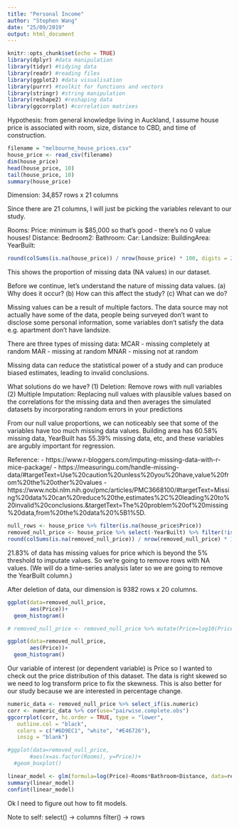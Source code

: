 ```yaml
---
title: "Personal Income"
author: "Stephen Wang"
date: "25/09/2019"
output: html_document
---
```


```r
knitr::opts_chunk$set(echo = TRUE)
library(dplyr) #data manipulation
library(tidyr) #tidying data 
library(readr) #reading files 
library(ggplot2) #data visualisation
library(purrr) #toolkit for functions and vectors
library(stringr) #string manipulation
library(reshape2) #reshaping data
library(ggcorrplot) #correlation matrixes
```

Hypothesis: from general knowledge living in Auckland, I assume house price is associated with room, size, distance to CBD, and time of construction. 


```r
filename = "melbourne_house_prices.csv"
house_price <- read_csv(filename)
dim(house_price)
head(house_price, 10)
tail(house_price, 10)
summary(house_price)
```

Dimension: 34,857 rows x 21 columns 

Since there are 21 columns, I will just be picking the variables relevant to our study. 

Rooms:
Price: minimum is $85,000 so that's good - there's no 0 value houses! 
Distance:
Bedroom2:
Bathroom:
Car:
Landsize:
BuildingArea:
YearBuilt:


```r
round(colSums(is.na(house_price)) / nrow(house_price) * 100, digits = 2)
```

This shows the proportion of missing data (NA values) in our dataset. 

Before we continue, let's understand the nature of missing data values. 
(a) Why does it occur?
(b) How can this affect the study?
(c) What can we do?

Missing values can be a result of multiple factors. The data source may not actually have some of the data, people being surveyed don't want to disclose some personal information, some variables don't satisfy the data e.g. apartment don't have landsize. 

There are three types of missing data:
MCAR - missing completely at random
MAR - missing at random
MNAR - missing not at random

Missing data can reduce the statistical power of a study and can produce biased estimates, leading to invalid conclusions. 

What solutions do we have?
(1) Deletion: Remove rows with null variables
(2) Multiple Imputation: Replacing null values with plausible values based on the correlations for the missing data and then averages the simulated datasets by incorporating random errors in your predictions

From our null value proportions, we can noticeably see that some of the variables have too much missing data values. Building area has 60.58% missing data, YearBuilt has 55.39% missing data, etc, and these variables are argubly important for regression. 

Reference: 
- https://www.r-bloggers.com/imputing-missing-data-with-r-mice-package/
- https://measuringu.com/handle-missing-data/#targetText=Use%20caution%20unless%20you%20have,value%20from%20the%20other%20values
- https://www.ncbi.nlm.nih.gov/pmc/articles/PMC3668100/#targetText=Missing%20data%20can%20reduce%20the,estimates%2C%20leading%20to%20invalid%20conclusions.&targetText=The%20problem%20of%20missing%20data,from%20the%20data%20%5B1%5D.



```r
null_rows <- house_price %>% filter(is.na(house_price$Price))
removed_null_price <- house_price %>% select(-YearBuilt) %>% filter(!is.na(house_price$Price), !is.na(house_price$Landsize), !is.na(house_price$BuildingArea))  
round(colSums(is.na(removed_null_price)) / nrow(removed_null_price) * 100, digits = 2)
```

21.83% of data has missing values for price which is beyond the 5% threshold to imputate values. So we're going to remove rows with NA values. (We will do a time-series analysis later so we are going to remove the YearBuilt column.)

After deletion of data, our dimension is 9382 rows x 20 columns. 

```r
ggplot(data=removed_null_price,
       aes(Price))+
  geom_histogram()

# removed_null_price <- removed_null_price %>% mutate(Price=log10(Price))

ggplot(data=removed_null_price,
       aes(Price))+
  geom_histogram()
```

Our variable of interest (or dependent variable) is Price so I wanted to check out the price distribution of this dataset. The data is right skewed so we need to log transform price to fix the skewness. This is also better for our study because we are interested in percentage change. 

```r
numeric_data <- removed_null_price %>% select_if(is.numeric)
corr <- numeric_data %>% cor(use="pairwise.complete.obs")
ggcorrplot(corr, hc.order = TRUE, type = "lower",
   outline.col = "black",
   colors = c("#6D9EC1", "white", "#E46726"),
   insig = "blank")

#ggplot(data=removed_null_price,
       #aes(x=as.factor(Rooms), y=Price))+
  #geom_boxplot()
```

```r
linear_model <- glm(formula=log(Price)~Rooms*Bathroom+Distance, data=removed_null_price)
summary(linear_model)
confint(linear_model)
```

Ok I need to figure out how to fit models. 

Note to self:
select() -> columns
filter() -> rows 
